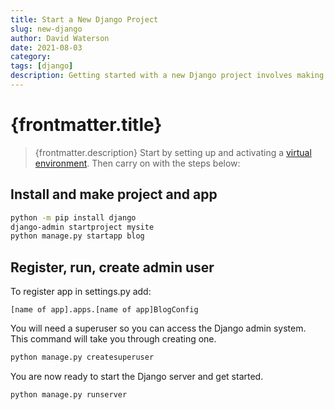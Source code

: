 ```yaml
---
title: Start a New Django Project
slug: new-django
author: David Waterson
date: 2021-08-03
category:
tags: [django]
description: Getting started with a new Django project involves making a new virtual environment, installing Django and some other boilerplate commands. Learn how to get up and running.  
---
```

# {frontmatter.title}
> {frontmatter.description}
Start by setting up and activating a [virtual environment](./py-venv). Then carry on with the steps below:

## Install and make project and app

```bash
python -m pip install django
django-admin startproject mysite
python manage.py startapp blog  
```

## Register, run, create admin user

To register app in settings.py add:

```
[name of app].apps.[name of app]BlogConfig
```

You will need a superuser so you can access the Django admin system. This command will take you through creating one.

```bash
python manage.py createsuperuser
```

You are now ready to start the Django server and get started.

```bash
python manage.py runserver
```